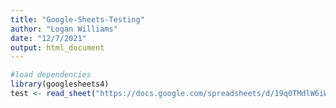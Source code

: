 ```yaml
---
title: "Google-Sheets-Testing"
author: "Logan Williams"
date: "12/7/2021"
output: html_document
---
```

```r
#load dependencies
library(googlesheets4)
test <- read_sheet("https://docs.google.com/spreadsheets/d/19q0TMdlW6iWvuBjEI5C2TtZgHvyKhK8YM1tlrzoUe6U/edit#gid=2124411552")
```

